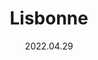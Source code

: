 ---
date: 2022.04.29
files:
- 6217a8c2f06fe2b34613044523652a9653946de7.jpg
- 2bedd36d6ee4e3259d417a41896300d2957e55e6.jpg
- 8c8f393dcc9b82c9874a52648ea7f418e914a60f.jpg
- 1a7a1084750b7f55b0be917ae2017bdcdda175a6.jpg
- 335885b889104a6a05f5c031988966b7400f0e94.jpg
- 444e4715e92bfdbc9d4f10f9dafdcaf8388b80f8.jpg
- 3cc261b98f442984e53c1b2e30433a727fbace5a.jpg
- df5b0ab5ed12d504e31dbbdbfbea7af8857facbd.jpg
- 485a6a9d2a6fdd94f6fc6b685fc15aea4dc61e24.jpg
- 245a667f4ace390259a3d0a6d49f57dab558b76c.jpg
- a856fa75c7a070a7c21625afc027212912e41f6d.jpg
- 8c6bada9bd1c633e5db193b591348621b7308a84.jpg
- 349f7ea578b68bbd65d5c9cc0a1699e64145fa07.jpg
- 118fe92b6fb606f299f57456028bcfb8bdd09bea.jpg
title: Lisbonne
---